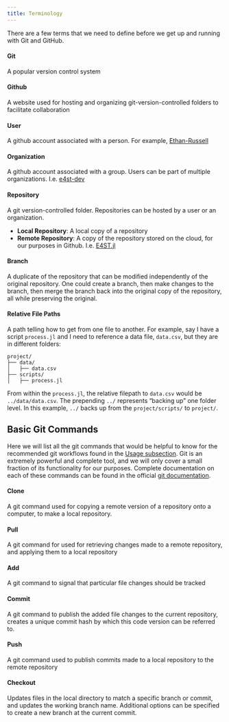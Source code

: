 ```yaml
---
title: Terminology
---
```


There are a few terms that we need to define before we get up and running with Git and GitHub.

#### Git
A popular version control system

#### Github
A website used for hosting and organizing git-version-controlled folders to facilitate collaboration

#### User
A github account associated with a person.
For example, [Ethan-Russell](https://github.com/Ethan-Russell)

#### Organization
A github account associated with a group.
Users can be part of multiple organizations.
I.e. [e4st-dev](https://github.com/e4st-dev)

#### Repository
A git version-controlled folder.
Repositories can be hosted by a user or an organization.

* __Local Repository__: A local copy of a repository
* __Remote Repository__: A copy of the repository stored on the cloud, for our purposes in Github.
I.e. [E4ST.jl](https://github.com/e4st-dev/E4ST.jl)

#### Branch
A duplicate of the repository that can be modified independently of the original repository.
One could create a branch, then make changes to the branch, then merge the branch back into the original copy of the repository, all while preserving the original.

#### Relative File Paths
A path telling how to get from one file to another.
For example, say I have a script `process.jl` and I need to reference a data file, `data.csv`, but they are in different folders:

```
project/
├── data/
│   ├── data.csv
├── scripts/
│   ├── process.jl
```

From within the `process.jl`, the relative filepath to `data.csv` would be `../data/data.csv`.
The prepending `../` represents "backing up" one folder level.
In this example, `../` backs up from the `project/scripts/` to `project/`.

## Basic Git Commands

Here we will list all the git commands that would be helpful to know for the recommended git workflows found in the [Usage subsection](./usage.qmd).
Git is an extremely powerful and complete tool, and we will only cover a small fraction of its functionality for our purposes.
Complete documentation on each of these commands can be found in the official [git documentation](https://git-scm.com/docs).

#### Clone
A git command used for copying a remote version of a repository onto a computer, to make a local repository.

#### Pull
A git command for used for retrieving changes made to a remote repository, and applying them to a local repository

#### Add
A git command to signal that particular file changes should be tracked

#### Commit
A git command to publish the added file changes to the current repository, creates a unique commit hash by which this code version can be referred to.

#### Push
A git command used to publish commits made to a local repository to the remote repository

#### Checkout
Updates files in the local directory to match a specific branch or commit, and updates the working branch name.
Additional options can be specified to create a new branch at the current commit.


